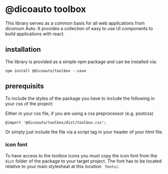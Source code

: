 
<Meta title="Introduction" />

# @dicoauto toolbox

This library serves as a common basis for all web applications from diconium Auto. It provides
a collection of easy to use UI components to build applications with react.

## installation

The library is provided as a simple npm package and can be installed via:

```
npm install @dicoauto/toolbox --save
```

## prerequisits

To include the styles of the package you have to include the following in your css of the project:

Either in your css file, if you are using a css preprocessor (e.g. postcss)

```
@import '@dicoauto/toolbox/dist/toolbox.css';
```

Or simply just include the file via a script tag in your header of your html file.

### icon font

To have access to the toolbox icons you must copy the icon font from the `dist` folder of the package
to your target project. The font has to be located relative to your main stylesheat at this location ` fonts/`.
